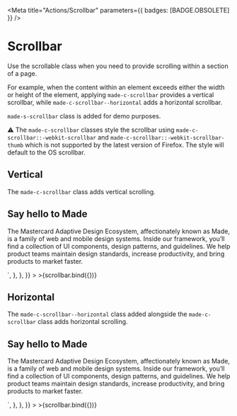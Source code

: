 
<Meta title="Actions/Scrollbar" parameters={{ badges: [BADGE.OBSOLETE] }} />


# Scrollbar

Use the scrollable class when you need to provide scrolling within a section of a page.

For example, when the content within an element exceeds either the width or height of the element, applying `made-c-scrollbar` provides a vertical scrollbar, while `made-c-scrollbar--horizontal` adds a horizontal scrollbar.

`made-s-scrollbar` class is added for demo purposes.

⚠️ The `made-c-scrollbar` classes style the scrollbar using `made-c-scrollbar::-webkit-scrollbar` and `made-c-scrollbar::-webkit-scrollbar-thumb` which is not supported by the latest version of Firefox. The style will default to the OS scrollbar.

## Vertical

The `made-c-scrollbar` class adds vertical scrolling.

<Canvas>
  <Story
    name="Vertical"
    argTypes={{
      heading: {
        name: "Heading",
      },
      content: {
        name: "Content",
      },
      direction: {
        name: "Direction",
        control: {
          type: "radio",
          options: ["vertical", "horizontal"],
        },
      },
    }}
    args={{
      heading: "Say hello to Made",
      content:
        "The Mastercard Adaptive Design Ecosystem, affectionately known as Made, is a family of web and mobile design systems. Inside our framework, you'll find a collection of UI components, design patterns, and guidelines. We help product teams maintain design standards, increase productivity, and bring products to market faster.",
      direction: "vertical",
    }}
    parameters={{
      docs: {
        source: {
          code: `
<Canvas>
  <Story name="Vertical">
    <div class="made-c-scrollbar made-s-scrollbar" tabindex="0">
      <h2 class="made-u-margin-bottom-6-x">Say hello to Made</h2>
      <p>
        The Mastercard Adaptive Design Ecosystem, affectionately known as Made,
        is a family of web and mobile design systems. Inside our framework,
        you’ll find a collection of UI components, design patterns, and
        guidelines. We help product teams maintain design standards, increase
        productivity, and bring products to market faster.
      </p>
    </div>
  </Story>
</Canvas>`,
        },
      },
    }}
  >
    >{scrollbar.bind({})}
  </Story>
</Canvas>

## Horizontal

The `made-c-scrollbar--horizontal` class added alongside the `made-c-scrollbar` class adds horizontal scrolling.

<Canvas>
  <Story
    name="Horizontal"
    argTypes={{
      heading: {
        name: "Heading",
      },
      content: {
        name: "Content",
      },
      direction: {
        name: "Direction",
        control: {
          type: "radio",
          options: ["vertical", "horizontal"],
        },
      },
    }}
    args={{
      heading: "Say hello to Made",
      content:
        "The Mastercard Adaptive Design Ecosystem, affectionately known as Made, is a family of web and mobile design systems. Inside our framework, you'll find a collection of UI components, design patterns, and guidelines. We help product teams maintain design standards, increase productivity, and bring products to market faster.",
      direction: "horizontal",
    }}
    parameters={{
      docs: {
        source: {
          code: `
<Canvas>
  <Story name="Horizontal">
    <div
      class="made-c-scrollbar made-s-scrollbar made-c-scrollbar--horizontal"
      tabindex="0"
    >
      <h2 class="made-u-margin-bottom-6-x">Say hello to Made</h2>
      <p>
        The Mastercard Adaptive Design Ecosystem, affectionately known as Made,
        is a family of web and mobile design systems. Inside our framework,
        you’ll find a collection of UI components, design patterns, and
        guidelines. We help product teams maintain design standards, increase
        productivity, and bring products to market faster.
      </p>
    </div>
  </Story>
</Canvas>`,
        },
      },
    }}
  >
    >{scrollbar.bind({})}
  </Story>
</Canvas>
